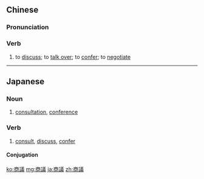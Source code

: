 {{also|商议}}
==Chinese==
{{zh-forms|s=商议}}

===Pronunciation===
{{zh-pron
|m=shāngyì
|c=soeng1 ji5
|mn=qz,tw,xm:siong-gī/zz:siang-gī
|cat=v
}}

===Verb===
{{zh-verb}}

# to [[discuss]]; to [[talk over]]; to [[confer]]; to [[negotiate]]

{{zh-cat|Advanced}}

----

==Japanese==
{{ja-kanjitab|しょう|ぎ|yomi=on}}

===Noun===
{{ja-noun|しょうぎ}}
# [[consultation]], [[conference]]

===Verb===
{{ja-verb-suru|しょうぎ}}

# [[consult]], [[discuss]], [[confer]]

====Conjugation====
{{ja-suru|しょうぎ}}

[[ko:商議]]
[[mg:商議]]
[[ja:商議]]
[[zh:商議]]